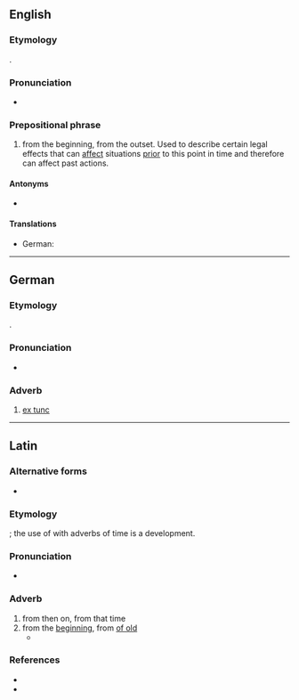 ==English==

===Etymology===
{{bor+|en|la|ex tunc||from the beginning|lit=from then}}.

===Pronunciation===
* {{IPA|en|/ˌɛks ˈtʌŋk/}}

===Prepositional phrase===
{{en-PP|head=ex tunc}}

# {{lb|en|legal}} from the beginning, from the outset. Used to describe certain legal effects that can [[affect]] situations [[prior]] to this point in time and therefore can affect past actions.

====Antonyms====
* {{l|en|ex nunc}}

====Translations====
{{trans-top|law: from the beginning, from the outset}}
* German: {{t|de|ex tunc}}
{{trans-mid}}
{{trans-bottom}}

----

==German==

===Etymology===
{{bor+|de|la|ex tunc||from the beginninglit=from then}}.

===Pronunciation===
* {{IPA|de|[ʔɛksˈtʊŋk]}}

===Adverb===
{{de-adv|head=[[ex]] [[tunc]]}}

# {{lb|de|legal}} [[#English|ex tunc]]
#: {{ant|de|ex nunc}}

----

==Latin==

===Alternative forms===
* {{alt|la|extunc}}

===Etymology===
{{compound|la|ex|t1=from, out of|tunc|t2=then, in the past}}; the use of {{m|la|ex}} with adverbs of time is a {{w|Late Latin}} development.

===Pronunciation===
* {{la-IPA}}

===Adverb===
{{la-adv|[[ex]] [[tunc]]|-}} {{tlb|la|Late Latin}}

# from then on, from that time
# from the [[beginning]], from [[of old]]
#* {{Q|la|Jerome|Vulgate|Isaiah|48|3|quote=Priora '''ex tunc''' adnuntiavi, et ex ore meo exierunt, et audita feci ea.|t=I have declared the former things '''from of old''', and they have gone out from my mouth, and I have made them heard.}}

===References===
* {{R:Georges|ex|ex}}
* {{R:la:Souter|extunc|142}}